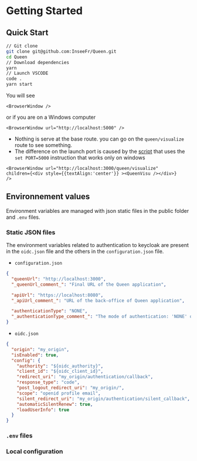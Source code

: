 # Getting Started



## Quick Start

```bash
// Git clone
git clone git@github.com:InseeFr/Queen.git
cd Queen
// Download dependencies
yarn
// Launch VSCODE
code .
yarn start
```

You will see

```mdx-code-block
<BrowserWindow />
```

or if you are on a Windows computer

```mdx-code-block
<BrowserWindow url="http://localhost:5000" />
```

- Nothing is serve at the base route. you can go on the `queen/visualize` route to see something.
- The difference on the launch port is caused by the [script](https://github.com/InseeFr/Queen/blob/781595774fa44a738812b6ac25e3af3aa0a2e40d/package.json) that uses the `set PORT=5000` instruction that works only on windows

```mdx-code-block
<BrowserWindow url="http://localhost:3000/queen/visualize"
children={<div style={{textAlign:'center'}} ><QueenVisu /></div>}
/>
```

## Environnement values

Environment variables are managed with json static files in the public folder and `.env` files.

### Static JSON files

The environment variables related to authentication to keycloak are present in the `oidc.json` file and the others in the `configuration.json` file.

- `configuration.json`

```json
{
  "queenUrl": "http://localhost:3000",
  "_queenUrl_comment_": "Final URL of the Queen application",

  "apiUrl": "https://localhost:8080",
  "_apiUrl_comment_": "URL of the back-office of Queen application",

  "authenticationType": "NONE",
  "_authenticationType_comment_": "The mode of authentication: 'NONE' or 'OIDC'"
}
```

- `oidc.json`

```json
{
  "origin": "my_origin",
  "isEnabled": true,
  "config": {
    "authority": "${oidc_authority}",
    "client_id": "${oidc_client_id}",
    "redirect_uri": "my_origin/authentication/callback",
    "response_type": "code",
    "post_logout_redirect_uri": "my_origin/",
    "scope": "openid profile email",
    "silent_redirect_uri": "my_origin/authentication/silent_callback",
    "automaticSilentRenew": true,
    "loadUserInfo": true
  }
}
```

### `.env` files

### Local configuration
